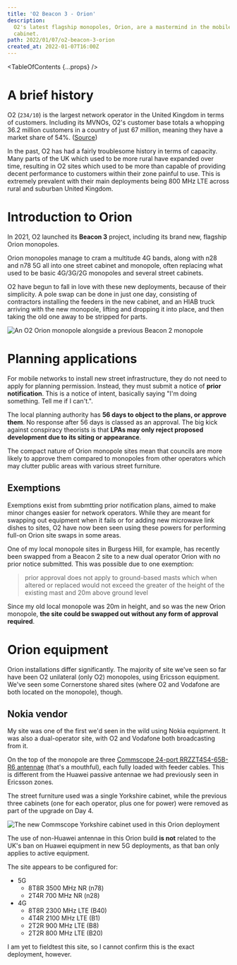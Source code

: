```yaml
---
title: 'O2 Beacon 3 - Orion'
description:
  O2's latest flagship monopoles, Orion, are a mastermind in the mobile networking world, cramming tonnes of bands into a single streetworks
  cabinet.
path: 2022/01/07/o2-beacon-3-orion
created_at: 2022-01-07T16:00Z
---
```



<TableOfContents {...props} />

# A brief history

O2 (<Tooltip text="MCC: 234, MNC: 10"><code>234/10</code></Tooltip>) is the largest network operator in the United Kingdom in terms of customers.
Including its <Tooltip text="Mobile virtual network operators">MVNOs</Tooltip>, O2's customer base totals a whopping 36.2 million customers in a
country of just 67 million, meaning they have a market share of 54%.
([Source](https://news.o2.co.uk/press-release/o2-continues-customer-growth-and-profitability-as-it-supports-uk-through-pandemic))

In the past, O2 has had a fairly troublesome history in terms of capacity. Many parts of the UK which used to be more rural have expanded over
time, resulting in O2 sites which used to be more than capable of providing decent performance to customers within their zone painful to use.
This is extremely prevalent with their main deployments being 800 MHz LTE across rural and suburban United Kingdom.

# Introduction to Orion

In 2021, O2 launched its **Beacon 3** project, including its brand new, flagship Orion monopoles.

Orion monopoles manage to cram a multitude 4G bands, along with n28 and n78 5G all into one street cabinet and monopole, often replacing what
used to be basic 4G/3G/2G monopoles and several street cabinets.

O2 have begun to fall in love with these new deployments, because of their simplicity. A pole swap can be done in just one day, consisting of
contractors installing the feeders in the new cabinet, and an HIAB truck arriving with the new monopole, lifting and dropping it into place, and
then taking the old one away to be stripped for parts.

![An O2 Orion monopole alongside a previous Beacon 2 monopole](./orion_vs_old.jpg)

# Planning applications

For mobile networks to install new street infrastructure, they do not need to apply for planning permission. Instead, they must submit a notice
of **prior notification**. This is a notice of intent, basically saying "I'm doing something. Tell me if I can't.".

The local planning authority has **56 days to object to the plans, or approve them**. No response after 56 days is classed as an approval. The
big kick against conspiracy theorists is that **LPAs may only reject proposed development due to its siting or appearance**.

The compact nature of Orion monopole sites mean that councils are more likely to approve them compared to monopoles from other operators which
may clutter public areas with various street furniture.

## Exemptions

Exemptions exist from submtting prior notification plans, aimed to make minor changes easier for network operators. While they are meant for
swapping out equipment when it fails or for adding new microwave link dishes to sites, O2 have now been seen using these powers for performing
full-on Orion site swaps in some areas.

One of my local monopole sites in Burgess Hill, for example, has recently been swapped from a Beacon 2 site to a new dual operator Orion with no
prior notice submitted. This was possible due to one exemption:

> prior approval does not apply to ground-based masts which when altered or replaced would not exceed the greater of the height of the existing
> mast and 20m above ground level

Since my old local monopole was 20m in height, and so was the new Orion monopole, **the site could be swapped out without any form of approval
required**.

# Orion equipment

Orion installations differ significantly. The majority of site we've seen so far have been O2 unilateral (only O2) monopoles, using Ericsson
equipment. We've seen some Cornerstone shared sites (where O2 and Vodafone are both located on the monopole), though.

## Nokia vendor

My site was one of the first we'd seen in the wild using Nokia equipment. It was also a dual-operator site, with O2 and Vodafone both
broadcasting from it.

On the top of the monopole are three
[Commscope 24-port RRZZT4S4-65B-R6 antennae](https://www.commscope.com/product-type/antennas/base-station-antennas-equipment/base-station-antennas/itemrrzzt4s4-65b-r6/)
(that's a mouthful), each fully loaded with feeder cables. This is different from the Huawei passive antennae we had previously seen in Ericsson
zones.

The street furniture used was a single Yorkshire cabinet, while the previous three cabinets (one for each operator, plus one for power) were
removed as part of the upgrade on Day 4.

![The new Commscope Yorkshire cabinet used in this Orion deployment](./commscope_cabinet.jpg)

<FactBox title="It's worth knowing...">

The use of non-Huawei antennae in this Orion build **is not** related to the UK's ban on Huawei equipment in new 5G deployments, as that ban only
applies to active equipment.

</FactBox>

The site appears to be configured for:

- 5G
  - 8T8R 3500 MHz NR (n78)
  - 2T4R 700 MHz NR (n28)
- 4G
  - 8T8R 2300 MHz LTE (B40)
  - 4T4R 2100 MHz LTE (B1)
  - 2T2R 900 MHz LTE (B8)
  - 2T2R 800 MHz LTE (B20)

I am yet to fieldtest this site, so I cannot confirm this is the exact deployment, however.

<!--
- Kathrein 78211593 https://marketplace.shields-e.com/Product/Details/78211593
  - RET - tilting the antenna
    - no longer motors -- phase control
    - altering the time antennas receive the signal changes the tilt
  - https://en.wikipedia.org/wiki/Beam_tilt
- feeder tag - CAL -> calibration port
  - for beams, esp high TRx levels
- n78 5G 8TRx
  - missing 5G RRUs
- Commscope antennas, rather than typical Huawei https://www.commscope.com/product-type/antennas/base-station-antennas-equipment/base-station-antennas/itemrrzzt4s4-65b-r6/
  - high port config
-->
